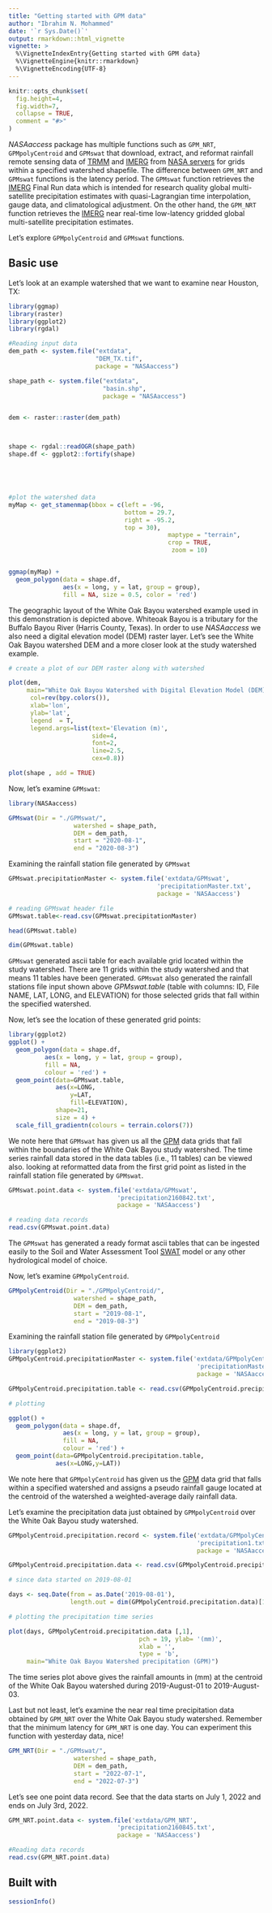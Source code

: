 ```yaml
---
title: "Getting started with GPM data"
author: "Ibrahim N. Mohammed"
date: '`r Sys.Date()`'
output: rmarkdown::html_vignette
vignette: >
  %\VignetteIndexEntry{Getting started with GPM data}
  %\VignetteEngine{knitr::rmarkdown}
  %\VignetteEncoding{UTF-8}
---
```


```r
knitr::opts_chunk$set(
  fig.height=4, 
  fig.width=7,
  collapse = TRUE,
  comment = "#>"
)
```

*NASAaccess* package has multiple functions such as `GPM_NRT`, `GPMpolyCentroid` and `GPMswat` that download, extract, and reformat rainfall remote sensing data of [TRMM](https://gpm.nasa.gov/missions/trmm) and [IMERG](https://gpm.nasa.gov/data/imerg) from [NASA servers](https://gpm.nasa.gov/data/directory) for grids within a specified watershed shapefile. The difference between `GPM_NRT` and `GPMswat` functions is the latency period. The `GPMswat` function retrieves the [IMERG](https://gpm.nasa.gov/data/imerg) Final Run data which is intended for research quality global multi-satellite precipitation estimates with quasi-Lagrangian time interpolation, gauge data, and climatological adjustment. On the other hand, the `GPM_NRT` function retrieves the [IMERG](https://gpm.nasa.gov/data/imerg) near real-time low-latency gridded global multi-satellite precipitation estimates.

Let's explore `GPMpolyCentroid` and `GPMswat` functions. 

## Basic use

Let's look at an example watershed that we want to examine near Houston, TX:

```r
library(ggmap)
library(raster)
library(ggplot2)
library(rgdal)

#Reading input data
dem_path <- system.file("extdata", 
                        "DEM_TX.tif", 
                        package = "NASAaccess")

shape_path <- system.file("extdata", 
                          "basin.shp", 
                          package = "NASAaccess")


dem <- raster::raster(dem_path)



shape <- rgdal::readOGR(shape_path)
shape.df <- ggplot2::fortify(shape)





#plot the watershed data
myMap <- get_stamenmap(bbox = c(left = -96,
                                bottom = 29.7,
                                right = -95.2,
                                top = 30),
                                            maptype = "terrain", 
                                            crop = TRUE,
                                             zoom = 10)


ggmap(myMap) +
  geom_polygon(data = shape.df, 
               aes(x = long, y = lat, group = group), 
               fill = NA, size = 0.5, color = 'red')

```

The geographic layout of the White Oak Bayou watershed example used in this demonstration is depicted above. Whiteoak Bayou is a tributary for the Buffalo Bayou River (Harris County, Texas). In order to use *NASAaccess* we also need a digital elevation model (DEM) raster layer. Let's see the White Oak Bayou watershed DEM and a more closer look at the study watershed example.

```r
# create a plot of our DEM raster along with watershed

plot(dem,
     main="White Oak Bayou Watershed with Digital Elevation Model (DEM)", 
      col=rev(bpy.colors()), 
      xlab='lon', 
      ylab='lat',
      legend  = T,
      legend.args=list(text='Elevation (m)', 
                       side=4, 
                       font=2, 
                       line=2.5, 
                       cex=0.8))

plot(shape , add = TRUE)

```

Now, let's examine `GPMswat`:

```r
library(NASAaccess)

GPMswat(Dir = "./GPMswat/",
                  watershed = shape_path,
                  DEM = dem_path,
                  start = "2020-08-1",
                  end = "2020-08-3")
```

Examining the rainfall station file generated by `GPMswat`

```r
GPMswat.precipitationMaster <- system.file('extdata/GPMswat',
                                         'precipitationMaster.txt', 
                                         package = 'NASAaccess')

# reading GPMswat header file
GPMswat.table<-read.csv(GPMswat.precipitationMaster)

head(GPMswat.table)

dim(GPMswat.table)

```

`GPMswat` generated ascii table for each available grid located within the study watershed. There are 11 grids within the study watershed and that means 11 tables have been generated. `GPMswat` also generated the rainfall stations file input shown above *GPMswat.table* (table with columns: ID, File NAME, LAT, LONG, and ELEVATION) for those selected grids that fall within the specified watershed.

Now, let's see the location of these generated grid points:

```r
library(ggplot2)
ggplot() + 
  geom_polygon(data = shape.df,
          aes(x = long, y = lat, group = group),
          fill = NA, 
          colour = 'red') +
  geom_point(data=GPMswat.table,
             aes(x=LONG,
                 y=LAT,
                 fill=ELEVATION), 
             shape=21, 
             size = 4) +
  scale_fill_gradientn(colours = terrain.colors(7))

```

We note here that `GPMswat` has given us all the [GPM](https://gpm.nasa.gov/data/imerg) data grids that fall within the boundaries of the White Oak Bayou study watershed. The time series rainfall data stored in the data tables (i.e., 11 tables) can be viewed also. looking at reformatted data from the first grid point as listed in the rainfall station file generated by `GPMswat`.

```r
GPMswat.point.data <- system.file('extdata/GPMswat',
                              'precipitation2160842.txt', 
                              package = 'NASAaccess')

# reading data records
read.csv(GPMswat.point.data)


```

The `GPMswat` has generated a ready format ascii tables that can be ingested easily to the Soil and Water Assessment Tool [SWAT](https://swat.tamu.edu/) model or any other hydrological model of choice.

Now, let's examine `GPMpolyCentroid`.

```r
GPMpolyCentroid(Dir = "./GPMpolyCentroid/",
                  watershed = shape_path,
                  DEM = dem_path,
                  start = "2019-08-1",
                  end = "2019-08-3")
```

Examining the rainfall station file generated by `GPMpolyCentroid`

```r
library(ggplot2)
GPMpolyCentroid.precipitationMaster <- system.file('extdata/GPMpolyCentroid',
                                                    'precipitationMaster.txt', 
                                                    package = 'NASAaccess')

GPMpolyCentroid.precipitation.table <- read.csv(GPMpolyCentroid.precipitationMaster)

# plotting

ggplot() + 
  geom_polygon(data = shape.df, 
               aes(x = long, y = lat, group = group),
               fill = NA, 
               colour = 'red') +
  geom_point(data=GPMpolyCentroid.precipitation.table,
             aes(x=LONG,y=LAT))
```

We note here that `GPMpolyCentroid` has given us the [GPM](https://gpm.nasa.gov/data/imerg) data grid that falls within a specified watershed and assigns a pseudo rainfall gauge located at the centroid of the watershed a weighted-average daily rainfall data.

Let's examine the precipitation data just obtained by `GPMpolyCentroid` over the White Oak Bayou study watershed.

```r

GPMpolyCentroid.precipitation.record <- system.file('extdata/GPMpolyCentroid',
                                                    'precipitation1.txt', 
                                                    package = 'NASAaccess')

GPMpolyCentroid.precipitation.data <- read.csv(GPMpolyCentroid.precipitation.record)

# since data started on 2019-08-01

days <- seq.Date(from = as.Date('2019-08-01'), 
                 length.out = dim(GPMpolyCentroid.precipitation.data)[1], by = 'day')

# plotting the precipitation time series

plot(days, GPMpolyCentroid.precipitation.data [,1], 
                                    pch = 19, ylab= '(mm)', 
                                    xlab = '', 
                                    type = 'b',
     main="White Oak Bayou Watershed precipitation (GPM)")
```

The time series plot above gives the rainfall amounts in (mm) at the centroid of the White Oak Bayou watershed during 2019-August-01 to 2019-August-03.

Last but not least, let's examine the near real time precipitation data obtained by `GPM_NRT` over the White Oak Bayou study watershed. Remember that the minimum latency for `GPM_NRT` is one day. You can experiment this function with yesterday data, nice!

```r

GPM_NRT(Dir = "./GPMswat/",
                  watershed = shape_path,
                  DEM = dem_path,
                  start = "2022-07-1",
                  end = "2022-07-3")

```

Let's see one point data record. See that the data starts on July 1, 2022 and ends on July 3rd, 2022.

```r
GPM_NRT.point.data <- system.file('extdata/GPM_NRT',
                              'precipitation2160845.txt', 
                              package = 'NASAaccess')

#Reading data records
read.csv(GPM_NRT.point.data)


```

## Built with

```r
sessionInfo()


```
